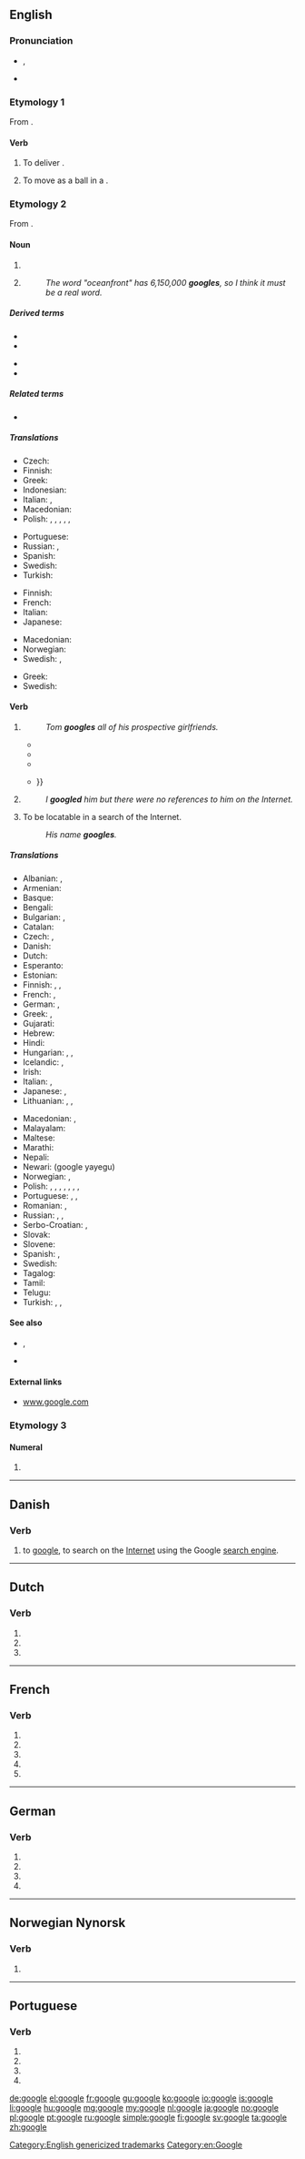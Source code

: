 {{also|Google|googlé}}
==English==
{{wikipedia}}

===Pronunciation===
* {{enPR|go͞o'gəl}}, {{IPA|/ˈɡuːɡəl/|lang=en}}
* {{homophones|lang=en|Google|googol}}

===Etymology 1===
From {{m|en|googly}}.

====Verb====
{{en-verb|googl}}

# {{lb|en|intransitive|cricket}} To deliver {{l|en|googly|googlies}}.
# {{lb|en|intransitive|cricket}} To move as a ball in a {{l|en|googly}}.

===Etymology 2===
From {{m|en|Google}}.

====Noun====
{{en-noun}}

# {{l|en|An [[internet]] [[search]], such as that which is performed on the [[Google]] search engine.}}
# {{lb|en|Internet}} {{l|en|A [[match]] obtained by a [[query]] in the Google search engine.}}
#: ''The word "oceanfront" has 6,150,000 '''googles''', so I think it must be a real word.''

[[Category:English genericized trademarks]]

=====Derived terms=====
{{der-top}}
* {{l|en|googlebomb}}
* {{l|en|googles}}
{{der-mid}}
* {{l|en|googlewhack}}
* {{l|en|googlish}}
{{der-bottom}}

=====Related terms=====
* {{l|en|googol}}

=====Translations=====
{{trans-top|a search using Google}}
* Czech: {{t|cs|googlení|n}}
* Finnish: {{t|fi|googlaus}}
* Greek: {{t+|el|γκουγκλιά}}
* Indonesian: {{t|id|googling}}
* Italian: {{t|it|googlata|f}}, {{t|it|gugolata|f}}
* Macedonian: {{t+|mk|гуглање|n|tr=gùglanje}}
* Polish: {{t+|pl|guglanie|n}}, {{t+|pl|guglowanie|n}}, {{t+|pl|googlanie|n}}, {{t+|pl|googlowanie|n}}, {{t+|pl|wyguglowanie|n}}, {{t+|pl|wyguglanie|n}}
{{trans-mid}}
* Portuguese: {{t|pt|googlada|f}}
* Russian: {{t|ru|гуглопо́иск|m}}, {{t|ru|гугле́ние|n|sc=Cyrl}}
* Spanish: {{t+|es|googleada|f}}
* Swedish: {{t+|sv|googling|c}}
* Turkish: {{t|tr|gugıl}}
{{trans-bottom}}

{{trans-top|a search using any comprehensive search engine}}
* Finnish: {{t+|fi|haku}}
* French: {{t+|fr|recherche|f}}
* Italian: {{t+|it|ricerca|f}}
* Japanese: {{t+|ja|検索|tr=けんさく, kensaku|sc=Jpan}}
{{trans-mid}}
* Macedonian: {{t|mk|пребарување|n|tr=prebarùvanje}}
* Norwegian: {{t|no|nettsøk|n}}
* Swedish: {{t|sv|internetsökning|c}}, {{t|sv|nätsökning|c}}
{{trans-bottom}}

{{trans-top|a match obtained by a search using Google}}
* Greek: {{t|el|γκουγκλιά|f}}
* Swedish: {{t+|sv|googleträff|c}}
{{trans-mid}}
{{trans-bottom}}

====Verb====
{{wikipedia|google (verb)}}
{{en-verb|googl}}

# {{lb|en|transitive}} {{l|en|To [[search]] for (something) on the [[Internet]] using the [[Google]] [[search engine]].}}
#: ''Tom '''googles''' all of his prospective girlfriends.''
#* <!--first usage-->{{quote-web|author=Larry Page|authorlink=Larry Page|title=Google Search Engine: New Features|url=http://www.egroups.com/group/google-friends/3.html|archiveurl=https://web.archive.org/web/19991009052012/www.egroups.com/group/google-friends/3.html|archivedate=9 October 1999|publisher=Google Friends Mailing List|date=8 July 1998|accessdate=6 August 2007|passage="Have fun and keep '''googling'''!"}}
#* {{quote-video|title={{w|Buffy the Vampire Slayer}}|episode=[[w:Help (Buffy episode)|Help]]|season=7|number=4|people={{w|Alyson Hannigan}} and {{w|Nicholas Brendon}}|role={{w|Willow Rosenberg}} and {{w|Xander Harris}}|date=15 October 2002|passage=<!--Xander reviews a high-school student's records.-->''Willow'': Have you '''googled''' her yet?<br />''Xander'': Willow! She's 17!<br />''Willow'': It's a search engine.}}
#* {{quote-video|title={{w|Maid In Manhattan}}|people={{w|Jennifer Lopez}}|role=Marisa|date=13 December 2002|passage=<!--Marisa's son cannot find the answer to a question.-->"'''Google''' it."}}
#* {{quote-journal|author=Bill Keller|authorlink=Bill Keller|title=Who's Sorry Now?|url=http://www.nytimes.com/2002/12/28/opinion/28KELL.html|newspaper={{w|The New York Times}}|issn=0362-4331|page=A-19|date=28 December 2002|accessdate=24 June 2007|passage='''Googling''' in search of an apology from the former Enron C.E.O. {{...}}}}
# {{lb|en|transitive|by extension}} {{l|en|To search for (something) on the Internet using any [[comprehensive]] search engine.}}
#: ''I '''googled''' him but there were no references to him on the Internet.''
# {{lb|en|intransitive|Internet}} To be locatable in a search of the Internet.
#: ''His name '''googles'''.''

=====Translations=====
{{trans-top|to search for on the Internet}}
* Albanian: {{t|sq|googloj}}, {{t|sq|gugloj}}
* Armenian: {{t|hy|գուգլել}}
* Basque: {{t|eu|gogleatu}}
* Bengali: {{t|bn|গুগল করছি|tr=gūgal korchi|sc=Beng}}
* Bulgarian: {{t|bg|гугълвам|sc=Cyrl}}, {{t|bg|гугля|sc=Cyrl}}
* Catalan: {{t|ca|googlejar}}
* Czech: {{t|cs|vygooglovat}}, {{t|cs|googlit}}
* Danish: {{t|da|google}}
* Dutch: {{t+|nl|googelen}}
* Esperanto: {{t|eo|gugli}}
* Estonian: {{t|et|googeldama}}
* Finnish: {{t+|fi|googlata}}, {{t|fi|googlettaa}}, {{t|fi|kuukkeloida}}
* French: {{t+|fr|googler}}, {{t|fr|gougler}}
* German: {{t+|de|googeln}}, {{t|de|googlen}}
* Greek: {{t+|el|γκουγκλάρω}}, {{t+|el|γκουγκλίζω}}
* Gujarati: {{t|gu|ગૂગલ કરવુ|tr=gūgal karvu|sc=Gujr}}
* Hebrew: {{t+|he|גיגל|tr=gigél}}
* Hindi: {{t|hi|गूगल करना|tr=google karnā|sc=Deva}}
* Hungarian: {{t|hu|gugolni}}, {{t|hu|gúgolni}}, {{t|hu|googolni}}
* Icelandic: {{t|is|gúgla}}, {{t|is|að gúgla}}
* Irish: {{t|ga|gúgláil}}
* Italian: {{t+|it|googlare}}, {{t|it|gugolare}}
* Japanese: {{t+|ja|ググる|tr=guguru}}, {{t|ja|グーグる|tr=gūguru|sc=Jpan}}
* Lithuanian: {{t|lt|pagooglinti}}, {{t|lt|pagūglinti}}, {{t|lt|googlinti}}
{{trans-mid}}
* Macedonian: {{t+|mk|гугла|tr=gùgla}}, {{t|mk|прогуглува|tr=progùgluva}}
* Malayalam: {{t|ml|ഗൂഗിൾ ചെയ്യൂ|tr=googil cheyyoo|sc=Mlym}}
* Maltese: {{t|mt|iggoogilja}}
* Marathi: {{t|mr|गूगल करणे|tr=gūgala karaṇe|sc=Deva}}
* Nepali: {{t|ne|गूगल गरनु|tr=google garnu|sc=Deva}}
* Newari: (google yayegu) {{rfscript|new|sc=Deva}}
* Norwegian: {{t+|no|google}}, {{t|no|googla}} {{qualifier|depending on slang/dialect}}
* Polish: {{t+|pl|googlować}}, {{t+|pl|guglać}}, {{t+|pl|wygooglować}}, {{t|pl|przegooglować}}, {{t|pl|pogooglować}}, {{t+|pl|guglować}}, {{t+|pl|wyguglać}}, {{t|pl|googlać}}
* Portuguese: {{t+|pt|googlar}}, {{t+|pt|guglar}}, {{t+|pt|googlear}}
* Romanian: {{t|ro|a gugăli}}, {{t|ro|a googăli}}
* Russian: {{t+|ru|гу́глить}}, {{t+|ru|загу́глить|sc=Cyrl}}, {{t+|ru|погу́глить|sc=Cyrl}}
* Serbo-Croatian: {{t|sh|googlati}}, {{t|sh|guglati}}
* Slovak: {{t|sk|vygoogliť}}
* Slovene: {{t|sl|googlati}}
* Spanish: {{t+|es|googlear}}, {{t+|es|guglear}}
* Swedish: {{t+|sv|googla}}
* Tagalog: {{t|tl|i-google}}
* Tamil: {{t|ta|கூகிள் பண்ணு|tr=kūkil paṇṇu}}
* Telugu: {{t|te|గుగుల్ చేయ్యి|tr=google cheyyi}}
* Turkish: {{t|tr|gugullamak}}, {{t|tr|googlelamak}}, {{t|tr|google'lamak}}
{{trans-bottom}}

====See also====
* {{l|en|googlie}}, {{l|en|googly}}
* {{l|en|JFGI}}

====External links====
* [http://www.google.com www.google.com]

[[Category:en:Google]]

===Etymology 3===

====Numeral====
{{en-noun}}

# {{misspelling of|googol|lang=en}}

----

==Danish==

===Verb===
{{da-verb|googl|google|googler|googlede|har|googlet}}

# to [[google#English|google]], to search on the [[Internet]] using the Google [[search engine]].

----

==Dutch==

===Verb===
{{nl-verb-form}}

# {{nl-verb form of|p=1|n=sg|t=pres|m=ind|googlen}}
# {{nl-verb form of|n=sg|t=pres|m=subj|googlen}}
# {{nl-verb form of|m=imp|googlen}}

----

==French==

===Verb===
{{fr-verb-form}}

# {{inflection of|googler||1|s|pres|indc|lang=fr}}
# {{inflection of|googler||3|s|pres|indc|lang=fr}}
# {{inflection of|googler||1|s|pres|subj|lang=fr}}
# {{inflection of|googler||1|s|pres|subj|lang=fr}}
# {{inflection of|googler||2|s|impr|lang=fr}}

----

==German==

===Verb===
{{head|de|verb form}}

# {{de-verb form of|googeln|1|s|g}}
# {{de-verb form of|googeln|i|s}}
# {{de-verb form of|googeln|1|s|k1}}
# {{de-verb form of|googeln|3|s|k1}}

----

==Norwegian Nynorsk==

===Verb===
{{nn-verb-1}}

# {{alternative form of|googla|lang=nn}}

----

==Portuguese==

===Verb===
{{pt-verb-form}}

# {{pt-verb form of|googlar|ar|subjunctive|present|singular|first}}
# {{pt-verb form of|googlar|ar|subjunctive|present|singular|third}}
# {{pt-verb form of|googlar|ar|imperative|affirmative|singular|third|}}
# {{pt-verb form of|googlar|ar|imperative|negative|singular|third|}}

[[de:google]]
[[el:google]]
[[fr:google]]
[[gu:google]]
[[ko:google]]
[[io:google]]
[[is:google]]
[[li:google]]
[[hu:google]]
[[mg:google]]
[[my:google]]
[[nl:google]]
[[ja:google]]
[[no:google]]
[[pl:google]]
[[pt:google]]
[[ru:google]]
[[simple:google]]
[[fi:google]]
[[sv:google]]
[[ta:google]]
[[zh:google]]